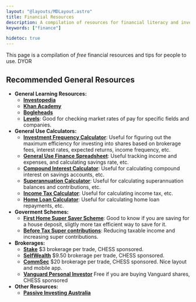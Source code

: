 ```yaml
---
layout: "@layouts/MDLayout.astro"
title: Financial Resources
description: A compilation of resources for financial literacy and investing
keywords: ["finance"]

hidetoc: true
---
```


This page is a compilation of *free* financial resources and tips for people to use. DYOR 

## Recommended General Resources

- **General Learning Resources:**
    - [**Investopedia**](https://www.investopedia.com/)
    - [**Khan Academy**](https://www.khanacademy.org/economics-finance-domain/core-finance)
    - [**Bogleheads**](https://www.bogleheads.org/wiki/Main_Page)
    - [**Levels**](https://www.levels.fyi/2022/): Good for checking market rates of pay for specific fields and companies.
- **General Use Calculators:**
    - [**Investment Frequency Calculator**](https://investcalc.github.io/): Useful for figuring out the maximum efficiency for investing into shares based on brokerage fees, interest rates, expected returns, income frequency, etc.
    - [**General Use Finance Spreadsheet**](https://docs.google.com/spreadsheets/d/1qYm_7h7ufs84Cqhe6EVxYRIwe8gttUXtn8ImvPvSrGk/edit#gid=943188887): Useful tracking income and expenses, and calculating savings rate, etc.
    - [**Compound Interest Calculator**](https://www.moneysmart.gov.au/tools-and-resources/calculators-and-apps/compound-interest-calculator): Useful for calculating compound interest on savings accounts, etc.
    - [**Superannuation Calculator**](https://www.moneysmart.gov.au/tools-and-resources/calculators-and-apps/superannuation-calculator): Useful for calculating superannuation balances and contributions, etc.
    - [**Income Tax Calculator**](https://www.paycalculator.com.au/): Useful for calculating income tax, etc.
    - [**Home Loan Calculator**](https://figura.finance/calculators/repayments): Useful for calculating home loan repayments, etc.
- **Goverment Schemes:**
    - [**First Home Super Saver Scheme**](https://www.choice.com.au/money/financial-planning-and-investing/superannuation/articles/first-home-super-saver-scheme): Good to know if you are saving for a house deposit, sligtly more tax efficient way to save for it.
    - [**Before Tax Super contributions**](https://www.legalsuper.com.au/super-retirement/super/growing-your-super/before-tax-contributions): Reducing taxable income and increasing super contributions.
- **Brokerages:**
    - [**Stake**](https://hellostake.com/au) $3 brokerage per trade, CHESS sponsored.
    - [**SelfWealth**](https://www.selfwealth.com.au/) $9.50 brokerage per trade, CHESS sponsored.
    - [**CommSec**](https://www.commsec.com.au/) $20 brokerage per trade, CHESS sponsored. Nice layout and mobile app.
    - [**Vanguard Personal Investor**](https://www.vanguard.com.au/personal/invest-with-us/personal-investor) Free if you are buying Vanguard shares, CHESS sponsored
- **Other Resources:**
    - [**Passive Investing Australia**](https://passiveinvestingaustralia.com/)

